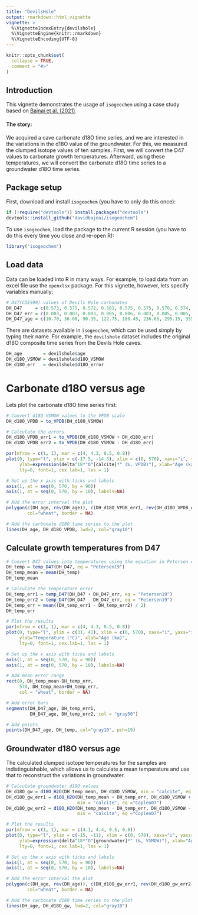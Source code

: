 ```yaml
---
title: "DevilsHole"
output: rmarkdown::html_vignette
vignette: >
  %\VignetteIndexEntry{devilshole}
  %\VignetteEngine{knitr::rmarkdown}
  %\VignetteEncoding{UTF-8}
---
```


```r
knitr::opts_chunk$set(
  collapse = TRUE,
  comment = "#>"
)
```

## Introduction

This vignette demonstrates the usage of `isogeochem` using a case study based on
[Bajnai et al. (2021)](https://doi.org/10.1029/2021GL093257).

#### The story:

We acquired a cave carbonate d18O time series, and we are interested in the variations in the d18O value of the groundwater. For this, we measured the clumped isotope values of ten samples. First, we will convert the D47 values to carbonate growth temperatures. Afterward, using these temperatures, we will convert the carbonate d18O time series to a groundwater d18O time series.

## Package setup

First, download and install `isogeochem` (you have to only do this once):

```r
if (!require("devtools")) install.packages("devtools")
devtools::install_github("davidbajnai/isogeochem")
```

To use `isogeochem`, load the package to the current R session (you have to do this every time you close and re-open R):

```r
library("isogeochem")
```

## Load data

Data can be loaded into R in many ways. For example, to load data from an excel file use the `openxlsx` package. For this vignette, however, lets specify variables manually:

```r
# D47(CDES90) values of Devils Hole carbonates 
DH_D47     = c(0.573, 0.575, 0.572, 0.581, 0.575, 0.575, 0.570, 0.574, 0.568, 0.575)
DH_D47_err = c(0.003, 0.007, 0.003, 0.005, 0.006, 0.003, 0.005, 0.005, 0.007, 0.005)
DH_D47_age = c(10.70, 36.00, 90.35, 122.75, 180.45, 236.65, 295.15, 355.65, 380.05, 496.65)
```

There are datasets available in `isogeochem`, which can be used simply by typing their name. For example, the `devilshole` dataset includes the original d18O composite time series from the Devils Hole caves.

```r
DH_age        = devilshole$age
DH_d18O_VSMOW = devilshole$d18O_VSMOW
DH_d18O_err   = devilshole$d18O_error
```

# Carbonate d18O versus age

Lets plot the carbonate d18O time series first:

```r
# Convert d18O VSMOW values to the VPDB scale 
DH_d18O_VPDB = to_VPDB(DH_d18O_VSMOW)

# Calculate the errors
DH_d18O_VPDB_err1 = to_VPDB(DH_d18O_VSMOW + DH_d18O_err)
DH_d18O_VPDB_err2 = to_VPDB(DH_d18O_VSMOW - DH_d18O_err)

par(mfrow = c(1, 1), mar = c(4, 4.3, 0.5, 0.8))
plot(0, type="l", ylim = c(-17.5, -14.5), xlim = c(0, 570), xaxs="i", yaxs="i", xaxt = "n",
     ylab=expression(delta^18*"O"[calcite]*" (‰, VPDB)"), xlab="Age (ka)",
     lty=0, font=1, cex.lab=1, las = 1)

# Set up the x axis with ticks and labels
axis(1, at = seq(0, 570, by = 90))
axis(1, at = seq(0, 570, by = 10), labels=NA)

# Add the error interval the plot
polygon(c(DH_age, rev(DH_age)), c(DH_d18O_VPDB_err1, rev(DH_d18O_VPDB_err2)),
        col="wheat", border = NA)

# Add the carbonate d18O time series to the plot
lines(DH_age, DH_d18O_VPDB, lwd=2, col="gray10")
```

## Calculate growth temperatures from D47

```r
# Convert D47 values into temperatures using the equation in Petersen et al. (2019)
DH_temp = temp_D47(DH_D47, eq = "Petersen19")
DH_temp_mean = mean(DH_temp)
DH_temp_mean

# Calculate the temperature error
DH_temp_err1 = temp_D47(DH_D47 + DH_D47_err, eq = "Petersen19")
DH_temp_err2 = temp_D47(DH_D47 - DH_D47_err, eq = "Petersen19")
DH_temp_err = mean((DH_temp_err1 - DH_temp_err2) / 2)
DH_temp_err

# Plot the results
par(mfrow = c(1, 1), mar = c(4, 4.3, 0.5, 0.8))
plot(0, type="l", ylim = c(31, 41), xlim = c(0, 570), xaxs="i", yaxs="i", xaxt = "n",
     ylab="Temperature (°C)", xlab="Age (ka)",
     lty=0, font=1, cex.lab=1, las = 1)

# Set up the x axis with ticks and labels
axis(1, at = seq(0, 570, by = 90))
axis(1, at = seq(0, 570, by = 10), labels=NA)

# Add mean error range
rect(0, DH_temp_mean-DH_temp_err,
     570, DH_temp_mean+DH_temp_err,
     col = "wheat", border = NA)

# Add error bars
segments(DH_D47_age, DH_temp_err1,
         DH_D47_age, DH_temp_err2, col = "gray50")

# Add points
points(DH_D47_age, DH_temp, col="gray10", pch=19)
```

## Groundwater d18O versus age

The calculated clumped isotope temperatures for the samples are indistinguishable, which allows us to calculate a mean temperature and use that to reconstruct the variations in groundwater.

```r
# Calculate groundwater d18O values
DH_d18O_gw = d18O_H2O(DH_temp_mean, DH_d18O_VSMOW, min = "calcite", eq ="Coplen07")
DH_d18O_gw_err1 = d18O_H2O(DH_temp_mean + DH_temp_err, DH_d18O_VSMOW + DH_d18O_err,
                           min = "calcite", eq ="Coplen07")
DH_d18O_gw_err2 = d18O_H2O(DH_temp_mean - DH_temp_err, DH_d18O_VSMOW - DH_d18O_err,
                           min = "calcite", eq ="Coplen07")

# Plot the results
par(mfrow = c(1, 1), mar = c(4.1, 4.4, 0.5, 0.8))
plot(0, type="l", ylim = c(-15, -11), xlim = c(0, 570), xaxs="i", yaxs="i", xaxt = "n",
     ylab=expression(delta^18*"O"[groundwater]*" (‰, VSMOW)"), xlab="Age (ka)",
     lty=0, font=1, cex.lab=1, las = 1)

# Set up the x axis with ticks and labels
axis(1, at = seq(0, 570, by = 90))
axis(1, at = seq(0, 570, by = 10), labels=NA)

# Add the error interval the plot
polygon(c(DH_age, rev(DH_age)), c(DH_d18O_gw_err1, rev(DH_d18O_gw_err2)),
        col="wheat", border = NA)

# Add the carbonate d18O time series to the plot
lines(DH_age, DH_d18O_gw, lwd=2, col="gray10")
```
